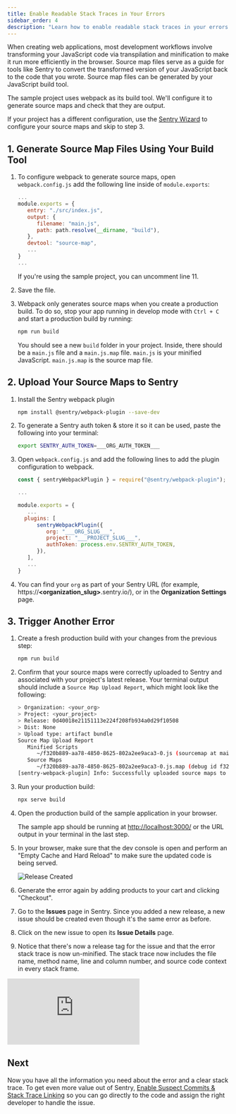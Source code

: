 ```yaml
---
title: Enable Readable Stack Traces in Your Errors
sidebar_order: 4
description: "Learn how to enable readable stack traces in your errors."
---
```


When creating web applications, most development workflows involve transforming your JavaScript code via transpilation and minification to make it run more efficiently in the browser. Source map files serve as a guide for tools like Sentry to convert the transformed version of your JavaScript back to the code that you wrote. Source map files can be generated by your JavaScript build tool.

The sample project uses webpack as its build tool. We'll configure it to generate source maps and check that they are output.

If your project has a different configuration, use the [Sentry Wizard](/platforms/javascript/sourcemaps/#uploading-source-maps) to configure your source maps and skip to step 3.

## 1. Generate Source Map Files Using Your Build Tool

1. To configure webpack to generate source maps, open `webpack.config.js` add the following line inside of `module.exports`:

   ```javascript {filename:webpack.config.js}
   ...
   module.exports = {
      entry: "./src/index.js",
      output: {
         filename: "main.js",
         path: path.resolve(__dirname, "build"),
      },
      devtool: "source-map",
      ...
   }
   ...
   ```

   If you're using the sample project, you can uncomment line 11.

1. Save the file.

1. Webpack only generates source maps when you create a production build. To do so, stop your app running in develop mode with `Ctrl + C` and start a production build by running:

   ```bash
   npm run build
   ```

   You should see a new `build` folder in your project. Inside, there should be a `main.js` file and a `main.js.map` file. `main.js` is your minified JavaScript. `main.js.map` is the source map file.

## 2. Upload Your Source Maps to Sentry

1. Install the Sentry webpack plugin

   ```bash
   npm install @sentry/webpack-plugin --save-dev
   ```

1. To generate a Sentry auth token & store it so it can be used, paste the following into your terminal:

   <OrgAuthTokenNote />

   ```bash {filename:.env}
   export SENTRY_AUTH_TOKEN=___ORG_AUTH_TOKEN___
   ```

1. Open `webpack.config.js` and add the following lines to add the plugin configuration to webpack.

   <SignInNote />

   ```javascript {filename:webpack.config.js}
   const { sentryWebpackPlugin } = require("@sentry/webpack-plugin");

   ...

   module.exports = {
      ...
     plugins: [
         sentryWebpackPlugin({
            org: "___ORG_SLUG___",
            project: "___PROJECT_SLUG___",
            authToken: process.env.SENTRY_AUTH_TOKEN,
         }),
      ],
      ...
   }
   ```

1. You can find your `org` as part of your Sentry URL (for example, https://**\<organization_slug\>**.sentry.io/), or in the **Organization Settings** page.

## 3. Trigger Another Error

1. Create a fresh production build with your changes from the previous step:

   ```bash
   npm run build
   ```

1. Confirm that your source maps were correctly uploaded to Sentry and associated with your project's latest release. Your terminal output should include a `Source Map Upload Report`, which might look like the following:

   ```bash
   > Organization: <your_org>
   > Project: <your_project>
   > Release: 0d40018e21151113e224f208fb934a0d29f10508
   > Dist: None
   > Upload type: artifact bundle
   Source Map Upload Report
      Minified Scripts
         ~/f320b889-aa78-4850-8625-802a2ee9aca3-0.js (sourcemap at main.js.map, debug id f320b889-aa78-4850-8625-802a2ee9aca3)
      Source Maps
         ~/f320b889-aa78-4850-8625-802a2ee9aca3-0.js.map (debug id f320b889-aa78-4850-8625-802a2ee9aca3)
   [sentry-webpack-plugin] Info: Successfully uploaded source maps to Sentry
   ```

1. Run your production build:

   ```bash
   npx serve build
   ```

1. Open the production build of the sample application in your browser.

   The sample app should be running at [http://localhost:3000/](http://localhost:3000/) or the URL output in your terminal in the last step.

1. In your browser, make sure that the dev console is open and perform an "Empty Cache and Hard Reload" to make sure the updated code is being served.

   ![Release Created](upload-source-maps-08.png)

1. Generate the error again by adding products to your cart and clicking "Checkout".

1. Go to the **Issues** page in Sentry. Since you added a new release, a new issue should be created even though it's the same error as before.

1. Click on the new issue to open its **Issue Details** page.

1. Notice that there's now a release tag for the issue and that the error stack trace is now un-minified. The stack trace now includes the file name, method name, line and column number, and source code context in every stack frame.

<div
  style={{
    height: "0px",
    paddingBottom: "calc(50.470673425054315% + 41px)",
    position: "relative",
    width: "100%",
  }}
>
  <iframe
    src="https://demo.arcade.software/h8HE2fg7lTfWCxuelAoy?embed"
    frameborder="0"
    loading="lazy"
    webkitallowfullscreen
    mozallowfullscreen
    allowfullscreen
    style={{
      colorScheme: "light",
      height: "100%",
      left: "0px",
      position: "absolute",
      top: "0px",
      width: "100%",
    }}
    title="FE Tutorial -> View Readable Stack Trace"
  ></iframe>
</div>

## Next

Now you have all the information you need about the error and a clear stack trace. To get even more value out of Sentry, [Enable Suspect Commits & Stack Trace Linking](/product/sentry-basics/integrate-frontend/configure-scms/) so you can go directly to the code and assign the right developer to handle the issue.
